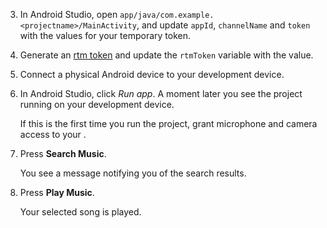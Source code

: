 <PlatformWrapper platform="android">

3. In Android Studio, open `app/java/com.example.<projectname>/MainActivity`, and update `appId`, `channelName` and `token` with the values for your temporary token.

1. Generate an [rtm token](https://webdemo.agora.io/token-builder/) and update the `rtmToken` variable with the value.

1. Connect a physical Android device to your development device.

3. In Android Studio, click *Run app*. A moment later you see the project running on your development device.

    If this is the first time you run the project, grant microphone and camera access to your <Vpl k="CLIENT" />.

1. Press **Search Music**. 
    
    You see a message notifying you of the search results.

1. Press **Play Music**.

    Your selected song is played.
</PlatformWrapper>